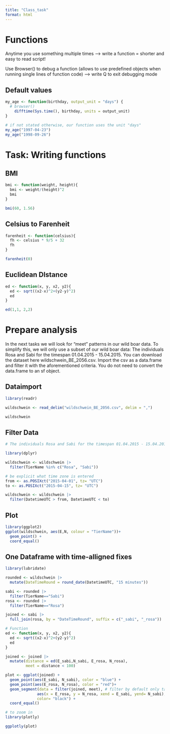 ```yaml
---
title: "Class_task"
format: html
---
```


# Functions
Anytime you use something multiple times 
--> write a function = shorter and easy to read script!

Use Browser() to debug a function (allows to use predefined objects when running single lines of function code) 
--> write Q to exit debugging mode

## Default values
```r
my_age <- function(birthday, output_unit = "days") {
  # browser()
    difftime(Sys.time(), birthday, units = output_unit)
}

# if not stated otherwise, our function uses the unit "days"
my_age("1997-04-23")
my_age("1998-09-26")
```

# Task: Writing functions 
## BMI
```r
bmi <- function(weight, height){
  bmi <- weight/(height)^2
  bmi
}

bmi(60, 1.56)
```

## Celsius to Farenheit
```r
farenheit <- function(celsius){
  fh <- celsius * 9/5 + 32
  fh
}

farenheit(0)
```

## Euclidean DIstance
```r
ed <- function(x, y, x2, y2){
  ed <- sqrt((x2-x)^2+(y2-y)^2)
  ed
}

ed(1,1, 2,2)
```

# Prepare analysis 
In the next tasks we will look for “meet” patterns in our wild boar data. To simplify this, we will only use a subset of our wild boar data: The individuals Rosa and Sabi for the timespan 01.04.2015 - 15.04.2015. You can download the dataset here wildschwein_BE_2056.csv. Import the csv as a data.frame and filter it with the aforementioned criteria. You do not need to convert the data.frame to an sf object.

## Dataimport
```r
library(readr)

wildschwein <- read_delim("wildschwein_BE_2056.csv", delim = ",")

wildschwein
```

## Filter Data
```r
# The individuals Rosa and Sabi for the timespan 01.04.2015 - 15.04.2015

library(dplyr)

wildschwein <- wildschwein |> 
  filter(TierName %in% c("Rosa", "Sabi"))

# be explicit what time zone is entered 
from <- as.POSIXct("2015-04-01", tz= "UTC")
to <- as.POSIXct("2015-04-15", tz= "UTC")

wildschwein <- wildschwein |> 
  filter(DatetimeUTC > from, DatetimeUTC < to)
```


## Plot
```r
library(ggplot2)
ggplot(wildschwein, aes(E,N, colour = "TierName"))+
  geom_point() +
  coord_equal()
```

## One Dataframe with time-alligned fixes
```r
library(lubridate)

rounded <- wildschwein |> 
  mutate(DateTimeRound = round_date(DatetimeUTC, "15 minutes"))

sabi <- rounded |> 
  filter(TierName=="Sabi")
rosa <- rounded |> 
  filter(TierName=="Rosa")

joined <- sabi |> 
  full_join(rosa, by = "DateTimeRound", suffix = c("_sabi", "_rosa"))

# Function
ed <- function(x, y, x2, y2){
  ed <- sqrt((x2-x)^2+(y2-y)^2)
  ed
}

joined <- joined |> 
  mutate(distance = ed(E_sabi,N_sabi, E_rosa, N_rosa),
         meet = distance < 100)

plot <- ggplot(joined) + 
  geom_point(aes(E_sabi, N_sabi), color = "blue") +
  geom_point(aes(E_rosa, N_rosa), color = "red")+
  geom_segment(data = filter(joined, meet), # filter by default only takes trues
              aes(x = E_rosa, y = N_rosa, xend = E_sabi, yend= N_sabi), 
              color= "black") +
  coord_equal()

# to zoom in
library(plotly)

ggplotly(plot)

```


